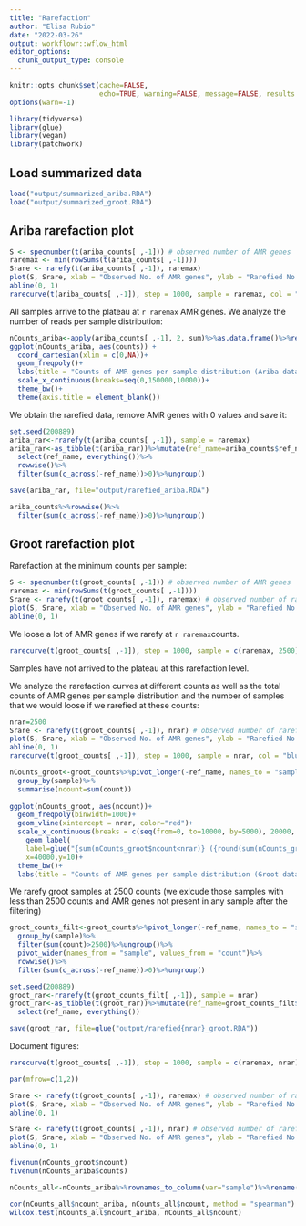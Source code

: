 ```yaml
---
title: "Rarefaction"
author: "Elisa Rubio"
date: "2022-03-26"
output: workflowr::wflow_html
editor_options:
  chunk_output_type: console
---
```


```r
knitr::opts_chunk$set(cache=FALSE,
                      echo=TRUE, warning=FALSE, message=FALSE, results ='markup')
options(warn=-1)
```

```r
library(tidyverse)
library(glue)
library(vegan)
library(patchwork)
```

## Load summarized data

```r
load("output/summarized_ariba.RDA")
load("output/summarized_groot.RDA")
```

## Ariba rarefaction plot

```r
S <- specnumber(t(ariba_counts[ ,-1])) # observed number of AMR genes
raremax <- min(rowSums(t(ariba_counts[ ,-1])))
Srare <- rarefy(t(ariba_counts[ ,-1]), raremax)
plot(S, Srare, xlab = "Observed No. of AMR genes", ylab = "Rarefied No. of AMR genes", main=glue("Rarefaction at {raremax} counts (Ariba data)"))
abline(0, 1)
rarecurve(t(ariba_counts[ ,-1]), step = 1000, sample = raremax, col = "blue", cex = 0.6, ylab = "AMR genes", main=glue("Rarefaction plot at {raremax} counts (Ariba data)"))


```

All samples arrive to the plateau at `r raremax` AMR genes. 
We analyze the number of reads per sample distribution: 

```r
nCounts_ariba<-apply(ariba_counts[ ,-1], 2, sum)%>%as.data.frame()%>%rename(counts=1)
ggplot(nCounts_ariba, aes(counts)) +
  coord_cartesian(xlim = c(0,NA))+
  geom_freqpoly()+
  labs(title = "Counts of AMR genes per sample distribution (Ariba data)")+
  scale_x_continuous(breaks=seq(0,150000,10000))+
  theme_bw()+
  theme(axis.title = element_blank())
```

We obtain the rarefied data, remove AMR genes with 0 values and save it:

```r
set.seed(200889)
ariba_rar<-rrarefy(t(ariba_counts[ ,-1]), sample = raremax)
ariba_rar<-as_tibble(t(ariba_rar))%>%mutate(ref_name=ariba_counts$ref_name)%>%
  select(ref_name, everything())%>%
  rowwise()%>%
  filter(sum(c_across(-ref_name))>0)%>%ungroup()

save(ariba_rar, file="output/rarefied_ariba.RDA")

```

```r
ariba_counts%>%rowwise()%>%
  filter(sum(c_across(-ref_name))>0)%>%ungroup()
```

## Groot rarefaction plot

Rarefaction at the minimum counts per sample:

```r
S <- specnumber(t(groot_counts[ ,-1])) # observed number of AMR genes
raremax <- min(rowSums(t(groot_counts[ ,-1])))
Srare <- rarefy(t(groot_counts[ ,-1]), raremax) # observed number of rarefied AMR genes
plot(S, Srare, xlab = "Observed No. of AMR genes", ylab = "Rarefied No. of AMR genes", main=glue("Rarefaction at {raremax} counts (Groot data)"))
abline(0, 1)
```

We loose a lot of AMR genes if we rarefy at `r raremax`counts. 

```r
rarecurve(t(groot_counts[ ,-1]), step = 1000, sample = c(raremax, 2500), col = "blue", cex = 0.6, ylab = "AMR genes", label = FALSE, xlim=c(0,10000), main=glue("Rarefaction plot at {raremax} counts (Groot data)"))
```


Samples have not arrived to the plateau at this rarefaction level. 

We analyze the rarefaction curves at different counts as well as the total counts of AMR genes per sample distribution and the number of samples that we would loose if we rarefied at these counts:

```r
nrar=2500
Srare <- rarefy(t(groot_counts[ ,-1]), nrar) # observed number of rarefied AMR genes
plot(S, Srare, xlab = "Observed No. of AMR genes", ylab = "Rarefied No. of AMR genes", main=glue("Rarefaction at {nrar} counts (Groot data)"))
abline(0, 1)
rarecurve(t(groot_counts[ ,-1]), step = 1000, sample = nrar, col = "blue", cex = 0.6, ylab = "AMR genes", label = FALSE, xlim=c(0,10000), main=glue("Rarefaction plot at {nrar} counts (Groot data)"))
```

```r
nCounts_groot<-groot_counts%>%pivot_longer(-ref_name, names_to = "sample", values_to = "count")%>%
  group_by(sample)%>%
  summarise(ncount=sum(count))
  
ggplot(nCounts_groot, aes(ncount))+
  geom_freqpoly(binwidth=1000)+
  geom_vline(xintercept = nrar, color="red")+
  scale_x_continuous(breaks = c(seq(from=0, to=10000, by=5000), 20000, 40000, 60000))+
    geom_label(
    label=glue("{sum(nCounts_groot$ncount<nrar)} ({round(sum(nCounts_groot$ncount<nrar)*100/nrow(nCounts_groot),1)}%) samples have less than {nrar} counts"), 
    x=40000,y=10)+
  theme_bw()+
  labs(title = "Counts of AMR genes per sample distribution (Groot data)")

```

We rarefy groot samples at 2500 counts (we exlcude those samples with less than 2500 counts and AMR genes not present in any sample after the filtering)

```r
groot_counts_filt<-groot_counts%>%pivot_longer(-ref_name, names_to = "sample", values_to = "count")%>%
  group_by(sample)%>%
  filter(sum(count)>2500)%>%ungroup()%>%
  pivot_wider(names_from = "sample", values_from = "count")%>%
  rowwise()%>%
  filter(sum(c_across(-ref_name))>0)%>%ungroup()

set.seed(200889)
groot_rar<-rrarefy(t(groot_counts_filt[ ,-1]), sample = nrar)
groot_rar<-as_tibble(t(groot_rar))%>%mutate(ref_name=groot_counts_filt$ref_name)%>%
  select(ref_name, everything())

save(groot_rar, file=glue("output/rarefied{nrar}_groot.RDA"))
```

Document figures:

```r
rarecurve(t(groot_counts[ ,-1]), step = 1000, sample = c(raremax, nrar), col = "blue", cex = 0.6, ylab = "AMR genes", label = FALSE, xlim=c(0,10000), main=glue("Rarefaction plot at {raremax}  and {nrar} counts (Groot data)"))
```

```r
par(mfrow=c(1,2))

Srare <- rarefy(t(groot_counts[ ,-1]), raremax) # observed number of rarefied AMR genes
plot(S, Srare, xlab = "Observed No. of AMR genes", ylab = "Rarefied No. of AMR genes", main=glue("Rarefaction at {raremax} counts"))
abline(0, 1)

Srare <- rarefy(t(groot_counts[ ,-1]), nrar) # observed number of rarefied AMR genes
plot(S, Srare, xlab = "Observed No. of AMR genes", ylab = "Rarefied No. of AMR genes", main=glue("Rarefaction at {nrar} counts"))
abline(0, 1)
```

```r
fivenum(nCounts_groot$ncount)
fivenum(nCounts_ariba$counts)

nCounts_all<-nCounts_ariba%>%rownames_to_column(var="sample")%>%rename(ncount_ariba=counts)%>%inner_join(nCounts_groot, by="sample")

cor(nCounts_all$ncount_ariba, nCounts_all$ncount, method = "spearman")
wilcox.test(nCounts_all$ncount_ariba, nCounts_all$ncount)
```

